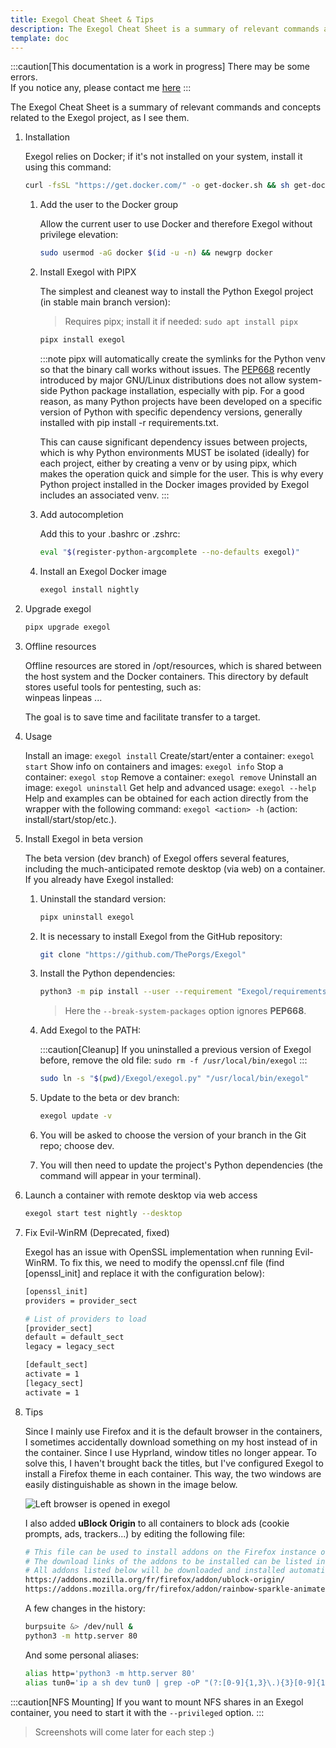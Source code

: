 ---
title: Exegol Cheat Sheet & Tips
description: The Exegol Cheat Sheet is a summary of relevant commands and concepts related to the Exegol project, as I see them.
template: doc
---


:::caution[This documentation is a work in progress]
There may be some errors.  
If you notice any, please contact me [here](mailto:contactit.yarka@slmail.me)
::: 

The Exegol Cheat Sheet is a summary of relevant commands and concepts related to the Exegol project, as I see them.  

<Steps>

1. Installation

   Exegol relies on Docker; if it's not installed on your system, install it using this command:

   ```sh
   curl -fsSL "https://get.docker.com/" -o get-docker.sh && sh get-docker.sh
   ```
   
   <Steps>

   1. Add the user to the Docker group

      Allow the current user to use Docker and therefore Exegol without privilege elevation:

      ```sh
      sudo usermod -aG docker $(id -u -n) && newgrp docker
      ```

   2. Install Exegol with PIPX

      The simplest and cleanest way to install the Python Exegol project (in stable main branch version):

      > Requires pipx; install it if needed: `sudo apt install pipx`

      ```sh
      pipx install exegol
      ```

      :::note
      pipx will automatically create the symlinks for the Python venv so that the binary call works without issues.
      The <a href="[https://privatebin.net](https://peps.python.org/pep-0668/)" target="_blank">PEP668</a> recently introduced by major GNU/Linux distributions does not allow system-side Python package installation, especially with pip.
      For a good reason, as many Python projects have been developed on a specific version of Python with specific dependency versions, generally installed with pip install -r requirements.txt.

      This can cause significant dependency issues between projects, which is why Python environments MUST be isolated (ideally) for each project, either by creating a venv or by using pipx, which makes the operation quick and simple for the user. This is why every Python project installed in the Docker images provided by Exegol includes an associated venv.
      ::: 

   3. Add autocompletion

      Add this to your .bashrc or .zshrc:

      ```sh title="~/.bashrc"
      eval "$(register-python-argcomplete --no-defaults exegol)"
      ```

   4. Install an Exegol Docker image

      ```sh
      exegol install nightly
      ```

   </Steps>

2. Upgrade exegol

   ```sh
   pipx upgrade exegol
   ```

3. Offline resources

   Offline resources are stored in /opt/resources, which is shared between the host system and the Docker containers. This directory by default stores useful tools for pentesting, such as:  
   <Icon name="right-arrow" />winpeas
   <Icon name="right-arrow" />linpeas
   <Icon name="right-arrow" />...

   The goal is to save time and facilitate transfer to a target.

4. Usage

   <Icon name="right-arrow" />Install an image: `exegol install`
   <Icon name="right-arrow" />Create/start/enter a container: `exegol start`
   <Icon name="right-arrow" />Show info on containers and images: `exegol info`
   <Icon name="right-arrow" />Stop a container: `exegol stop`
   <Icon name="right-arrow" />Remove a container: `exegol remove`
   <Icon name="right-arrow" />Uninstall an image: `exegol uninstall`
   <Icon name="right-arrow" />Get help and advanced usage: `exegol --help`
   <Icon name="right-arrow" />Help and examples can be obtained for each action directly from the wrapper with the following command: `exegol <action> -h` (action: install/start/stop/etc.).

5. Install Exegol in beta version

   The beta version (dev branch) of Exegol offers several features, including the much-anticipated remote desktop (via web) on a container. If you already have Exegol installed:  

   <Steps>

   1. Uninstall the standard version:

      ```sh
      pipx uninstall exegol
      ```

   2. It is necessary to install Exegol from the GitHub repository:

      ```sh
      git clone "https://github.com/ThePorgs/Exegol"
      ```

   3. Install the Python dependencies:

      ```sh
      python3 -m pip install --user --requirement "Exegol/requirements.txt" --break-system-packages
      ```

      > Here the `--break-system-packages` option ignores **PEP668**.

   4. Add Exegol to the PATH:

      :::caution[Cleanup]
      If you uninstalled a previous version of Exegol before, remove the old file: `sudo rm -f /usr/local/bin/exegol`
      :::

      ```sh
      sudo ln -s "$(pwd)/Exegol/exegol.py" "/usr/local/bin/exegol"
      ```
   5. Update to the beta or dev branch:

      ```sh
      exegol update -v
      ```

   6. You will be asked to choose the version of your branch in the Git repo; choose dev.

   7. You will then need to update the project's Python dependencies (the command will appear in your terminal).
   
   </Steps>

6. Launch a container with remote desktop via web access

   ```sh
   exegol start test nightly --desktop
   ```

7. Fix Evil-WinRM (Deprecated, fixed)

   Exegol has an issue with OpenSSL implementation when running Evil-WinRM. To fix this, we need to modify the openssl.cnf file (find [openssl_init] and replace it with the configuration below):

   ```sh title="/etc/ssl/openssl.cnf"
   [openssl_init]
   providers = provider_sect

   # List of providers to load
   [provider_sect]
   default = default_sect
   legacy = legacy_sect

   [default_sect]
   activate = 1
   [legacy_sect]
   activate = 1
   ```
8. Tips

   Since I mainly use Firefox and it is the default browser in the containers, I sometimes accidentally download something on my host instead of in the container. Since I use Hyprland, window titles no longer appear. To solve this, I haven't brought back the titles, but I've configured Exegol to install a Firefox theme in each container. This way, the two windows are easily distinguishable as shown in the image below.

   ![Left browser is opened in exegol](../../../assets/pentest/browsers.webp)

   I also added **uBlock Origin** to all containers to block ads (cookie prompts, ads, trackers...) by editing the following file:

   ```sh title="~/.exegol/my-resources/setup/firefox/addons.txt"
   # This file can be used to install addons on the Firefox instance of Exegol.
   # The download links of the addons to be installed can be listed in this file (ie: https://addons.mozilla.org/fr/firefox/addon/foxyproxy-standard/).
   # All addons listed below will be downloaded and installed automatically when creating a new Exegol container.
   https://addons.mozilla.org/fr/firefox/addon/ublock-origin/
   https://addons.mozilla.org/fr/firefox/addon/rainbow-sparkle-animated-theme/
   ```

   A few changes in the history:

   ```sh title="~/.exegol/my-resources/setup/zsh/history"
   burpsuite &> /dev/null &
   python3 -m http.server 80
   ```

   And some personal aliases:

   ```sh titl="~/.exegol/my-resources/setup/zsh/aliases"
   alias http='python3 -m http.server 80'
   alias tun0='ip a sh dev tun0 | grep -oP "(?:[0-9]{1,3}\.){3}[0-9]{1,3}" | tr -d "\n" | xclip -sel c; tun0ip=$(xsel -ob); echo "\033[1;32m[+]\033[0m Successfully copied \033[1;32m$tun0ip\033[0m (tun0) to clipboard !"'
   ```
   
</Steps>

:::caution[NFS Mounting]
If you want to mount NFS shares in an Exegol container, you need to start it with the `--privileged` option.
:::

> Screenshots will come later for each step :)
